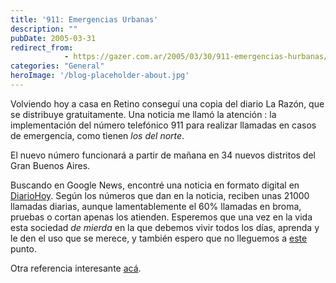 ```yaml
---
title: '911: Emergencias Urbanas'
description: ""
pubDate: 2005-03-31
redirect_from: 
            - https://gazer.com.ar/2005/03/30/911-emergencias-hurbanas/
categories: "General"
heroImage: '/blog-placeholder-about.jpg'
---
```

Volviendo hoy a casa en Retino conseguí una copia del diario La Razón, que se distribuye gratuitamente. Una noticia me llamó la atención : la implementación del número telefónico 911 para realizar llamadas en casos de emergencia, como tienen _los del norte_.

El nuevo número funcionará a partir de mañana en 34 nuevos distritos del Gran Buenos Aires.

Buscando en Google News, encontré una noticia en formato digital en [DiarioHoy](http://www.diariohoy.net/v5/verNoticia.phtml/html/166068/). Según los números que dan en la noticia, reciben unas 21000 llamadas diarias, aunque lamentablemente el 60% llamadas en broma, pruebas o cortan apenas los atienden. Esperemos que una vez en la vida esta sociedad _de mierda_ en la que debemos vivir todos los días, aprenda y le den el uso que se merece, y también espero que no lleguemos a [este](http://www.eluniverso.com/core/eluniverso.asp?fecha=03/10/2005&page=noticia&id=14&tab=1&contid=3F052C0ADD904BBFB2BC2073A67FD96C&EUID='') punto.

Otra referencia interesante [acá](http://www.laautenticadefensa.com.ar/modules.php?name=News&file=article&sid=23473).
